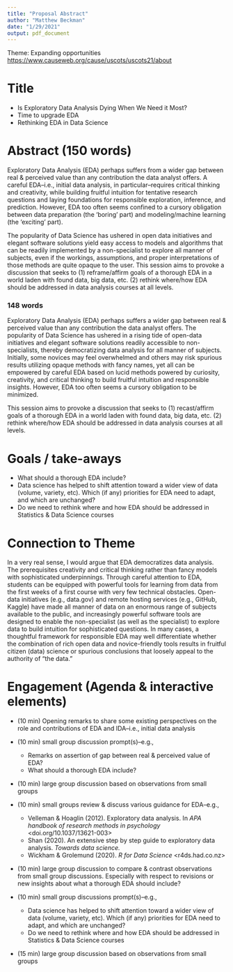 ```yaml
---
title: "Proposal Abstract"
author: "Matthew Beckman"
date: "1/29/2021"
output: pdf_document
---
```


Theme: Expanding opportunities <https://www.causeweb.org/cause/uscots/uscots21/about>

# Title

- Is Exploratory Data Analysis Dying When We Need it Most?  
- Time to upgrade EDA
- Rethinking EDA in Data Science


# Abstract (150 words)

Exploratory Data Analysis (EDA) perhaps suffers from a wider gap between real & perceived value than any contribution the data analyst offers.  A careful EDA--i.e., initial data analysis, in particular--requires critical thinking and creativity, while building fruitful intuition for tentative research questions and laying foundations for responsible exploration, inference, and prediction.  However, EDA too often seems confined to a cursory obligation between data preparation (the 'boring' part) and modeling/machine learning (the 'exciting' part).  

The popularity of Data Science has ushered in open data initiatives and elegant software solutions yield easy access to models and algorithms that can be readily implemented by a non-specialist to explore all manner of subjects, even if the workings, assumptions, and proper interpretations of those methods are quite opaque to the user.  This session aims to provoke a discussion that seeks to (1) reframe/affirm goals of a thorough EDA in a world laden with found data, big data, etc. (2) rethink where/how EDA should be addressed in data analysis courses at all levels.



### 148 words

Exploratory Data Analysis (EDA) perhaps suffers a wider gap between real & perceived value than any contribution the data analyst offers.  The popularity of Data Science has ushered in a rising tide of open-data initiatives and elegant software solutions readily accessible to non-specialists, thereby democratizing data analysis for all manner of subjects.  Initially, some novices may feel overwhelmed and others may risk spurious results utilizing opaque methods with fancy names, yet all can be empowered by careful EDA based on lucid methods powered by curiosity, creativity, and critical thinking to build fruitful intuition and responsible insights.  However, EDA too often seems a cursory obligation to be minimized.

This session aims to provoke a discussion that seeks to (1) recast/affirm goals of a thorough EDA in a world laden with found data, big data, etc. (2) rethink where/how EDA should be addressed in data analysis courses at all levels.




# Goals / take-aways

- What should a thorough EDA include?  
- Data science has helped to shift attention toward a wider view of data (volume, variety, etc).  Which (if any) priorities for EDA need to adapt, and which are unchanged?
- Do we need to rethink where and how EDA should be addressed in Statistics & Data Science courses


# Connection to Theme

In a very real sense, I would argue that EDA democratizes data analysis.  The prerequisites creativity and critical thinking rather than fancy models with sophisticated underpinnings.  Through careful attention to EDA, students can be equipped with powerful tools for learning from data from the first weeks of a first course with very few technical obstacles.  Open-data initiatives (e.g., data.gov) and remote hosting services (e.g., GitHub, Kaggle) have made all manner of data on an enormous range of subjects available to the public, and increasingly powerful software tools are designed to enable the non-specialist (as well as the specialist) to explore data to build intuition for sophisticated questions.  In many cases, a thoughtful framework for responsible EDA may well differentiate whether the combination of rich open data and novice-friendly tools results in fruitful citizen (data) science or spurious conclusions that loosely appeal to the authority of "the data."


# Engagement (Agenda & interactive elements)

- (10 min) Opening remarks to share some existing perspectives on the role and contributions of EDA and IDA--i.e., initial data analysis

- (10 min) small group discussion prompt(s)--e.g., 
    - Remarks on assertion of gap between real & perceived value of EDA?  
    - What should a thorough EDA include?  

- (10 min) large group discussion based on observations from small groups

- (10 min) small groups review & discuss various guidance for EDA--e.g., 
    - Velleman & Hoaglin (2012). Exploratory data analysis. In *APA handbook of research methods in psychology* <doi.org/10.1037/13621-003>
    - Shan (2020). An extensive step by step guide to exploratory data analysis.  *Towards data science.*
    - Wickham & Grolemund (2020). *R for Data Science* <r4ds.had.co.nz>

- (10 min) large group discussion to compare & contrast observations from small group discussions.  Especially with respect to revisions or new insights about what a thorough EDA should include?

- (10 min) small group discussions prompt(s)--e.g.,  
    - Data science has helped to shift attention toward a wider view of data (volume, variety, etc).  Which (if any) priorities for EDA need to adapt, and which are unchanged?
    - Do we need to rethink where and how EDA should be addressed in Statistics & Data Science courses

- (15 min) large group discussion based on observations from small groups



